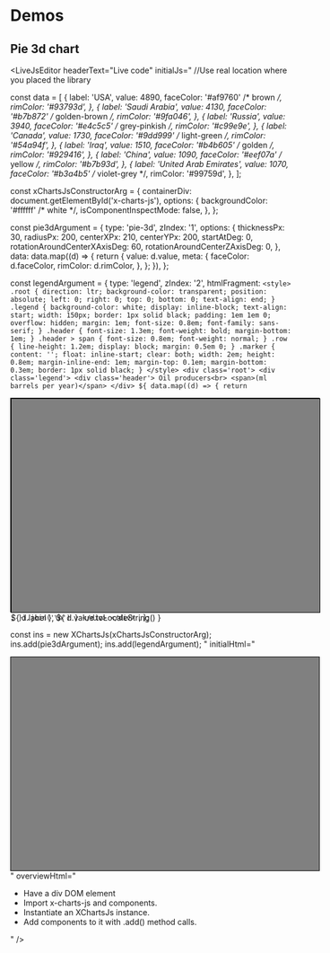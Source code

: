 
# Demos

## Pie 3d chart

<LiveJsEditor
  headerText="Live code"
  initialJs="
//Use real location where you placed the library

const data = [
  { label: 'USA', value: 4890,
    faceColor: '#af9760' /* brown */,
    rimColor: '#93793d', },
  { label: 'Saudi Arabia', value: 4130,
    faceColor: '#b7b872' /* golden-brown */,
    rimColor: '#9fa046', },
  { label: 'Russia', value: 3940,
    faceColor: '#e4c5c5' /* grey-pinkish */,
    rimColor: '#c99e9e', },
  { label: 'Canada', value: 1730,
    faceColor: '#9dd999' /* light-green */,
    rimColor: '#54a94f', },
  { label: 'Iraq', value: 1510,
    faceColor: '#b4b605' /* golden */,
    rimColor: '#929416', },
  { label: 'China', value: 1090,
    faceColor: '#eef07a' /* yellow */,
    rimColor: '#b7b93d', },
  { label: 'United Arab Emirates', value: 1070,
    faceColor: '#b3a4b5' /* violet-grey */,
    rimColor: '#99759d', },
];

const xChartsJsConstructorArg = {
  containerDiv: document.getElementById('x-charts-js'),
  options: {
    backgroundColor: '#ffffff' /* white */,
    isComponentInspectMode: false,
  },
};

const pie3dArgument = {
  type: 'pie-3d',
  zIndex: '1',
  options: {
    thicknessPx: 30,
    radiusPx: 200,
    centerXPx: 210,
    centerYPx: 200,
    startAtDeg: 0,
    rotationAroundCenterXAxisDeg: 60,
    rotationAroundCenterZAxisDeg: 0,
  },
  data: data.map((d) => {
    return {
      value: d.value,
      meta: { faceColor: d.faceColor, rimColor: d.rimColor, },
    };
  }),
};

const legendArgument = {
  type: 'legend',
  zIndex: '2',
  htmlFragment: `
    <style>
      .root {
        direction: ltr;
        background-color: transparent;
        position: absolute;
        left: 0;
        right: 0;
        top: 0;
        bottom: 0;
        text-align: end;
      }
      .legend {
        background-color: white;
        display: inline-block;
        text-align: start;
        width: 150px;
        border: 1px solid black;
        padding: 1em 1em 0;
        overflow: hidden;
        margin: 1em;
        font-size: 0.8em;
        font-family: sans-serif;
      }
      .header {
        font-size: 1.3em;
        font-weight: bold;
        margin-bottom: 1em;
      }
      .header > span {
        font-size: 0.8em;
        font-weight: normal;
      }
      .row {
        line-height: 1.2em;
        display: block;
        margin: 0.5em 0;
      }
      .marker {
        content: '';
        float: inline-start;
        clear: both;
        width: 2em;
        height: 0.8em;
        margin-inline-end: 1em;
        margin-top: 0.1em;
        margin-bottom: 0.3em;
        border: 1px solid black;
      }
    </style>
    <div class='root'>
      <div class='legend'>
        <div class='header'>
          Oil producers<br>
          <span>(ml barrels per year)</span>
        </div>
        ${
          data.map((d) => {
            return `
              <div class='row'>
                <div class='marker' style='background-color: ${ d.faceColor }'></div>
                ${ d.label }, ${ d.value.toLocaleString() }
              </div>
            `;
          }).join('\n')
        }
      </div>
    </div>
  `,
};

const ins = new XChartsJs(xChartsJsConstructorArg);
ins.add(pie3dArgument);
ins.add(legendArgument);
"
  initialHtml="
<style>
  div {
    margin: 0 auto;
    border: 1px solid black;
    background-color: grey;
    width: 550px;
    height: 380px;
  }
</style>
<div id='x-charts-js'></div>
"
  overviewHtml="
    <ul>
      <li>Have a div DOM element</li>
      <li>Import x-charts-js and components.</li>
      <li>Instantiate an XChartsJs instance.</li>
      <li>Add components to it with .add() method calls.</li>
    </ul>
  "
/>
